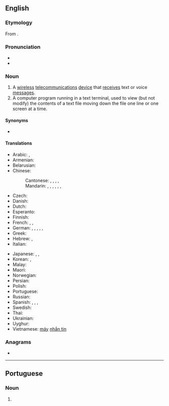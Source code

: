 ==English==
{{wikipedia}}

===Etymology===
From {{suffix|en|page|er}}.

===Pronunciation===
* {{IPA|en|/peɪdʒə(ɹ)/}}
* {{rhymes|en|eɪdʒə(r)}}

===Noun===
{{en-noun}}

# A [[wireless]] [[telecommunications]] [[device]] that [[receive]]s text or voice [[message]]s.
# A computer program running in a text terminal, used to view (but not modify) the contents of a text file moving down the file one line or one screen at a time.

====Synonyms====
* {{l|en|beeper}}

====Translations====
{{trans-top|device}}
* Arabic: {{t|ar|بِيجِر|m|tr=beyjer}}, {{t|ar|بِيجِر|m|tr=peyjer}}
* Armenian: {{t+|hy|փեյջեր}}
* Belarusian: {{t|be|пэ́йджар|m|sc=Cyrl}}
* Chinese:
*: Cantonese: {{t|yue|傳呼機|sc=Hani}}, {{t|yue|传呼机|tr=cyun4 fu1 gei1|sc=Hani}}, {{t|yue|呼叫器|tr=fu1 giu3 hei3|sc=Hani}}, {{t|yue|call機|sc=Hani}}, {{t|yue|call机|tr=call gei1|sc=Hani}} {{qualifier|slang}}
*: Mandarin: {{t+|cmn|呼叫器|tr=hūjiàoqì|sc=Hani}}, {{t|cmn|BB機|sc=Hani}}, {{t|cmn|BB机|tr=bībī-jī|sc=Hani}}, {{t|cmn|BP機|sc=Hani}}, {{t|cmn|BP机|tr=bīpī-jī|sc=Hani}}, {{t|cmn|傳呼機}}, {{t|cmn|传呼机|tr=chuánhūjī}}
* Czech: {{t|cs|pager|m}}
* Danish: {{t|da|personsøger|c}}
* Dutch: {{t|nl|bieper}}
* Esperanto: {{t|eo|poŝmesaĝilo}}
* Finnish: {{t+|fi|hakulaite}}
* French: {{t+|fr|bip|m}}, {{t|fr|téléavertisseur|m}}, {{t+|fr|pager|m}}
* German: {{t|de|Piepser|m}}, {{t|de|Taschenpiepser|m}}, {{t|de|Rufgerät|n}}, {{t|de|Pager|m}}, {{t|de|Funkmeldeempfänger|m}}, {{t|de|FME|m}}
* Greek: {{t|el|τηλεειδοποιητής|m}}
* Hebrew: {{t|he|איתורית|f|tr=iturít}}, {{t|he|זימונית|f|tr=zimunít}}
* Italian: {{t+|it|cercapersone|m}}
{{trans-mid}}
* Japanese: {{t|ja|ポケットベル|tr=pokettoberu}}, {{t|ja|ポケベル|tr=pokeberu}}, {{t|ja|ページャ|tr=pēja}}
* Korean: {{t|ko|무선호출기}}, {{t|ko|호출기}}
* Malay: {{t|ms|alat kelui}}
* Maori: {{t|mi|pūoho }}
* Norwegian: {{t|no|personsøker|m}}
* Persian: {{t+|fa|پی‌جو|tr=peyjar|sc=fa-Arab}}
* Polish: {{t+|pl|pager|m}}
* Portuguese: {{t+|pt|pager|m}}
* Russian: {{t+|ru|пе́йджер|m|tr=pɛ́jdžer}}
* Spanish: {{t+|es|buscapersonas|m}}, {{t|es|bíper|m}}, {{t+|es|busca|m}}, {{t+|es|mensáfono|m}}
* Swedish: {{t+|sv|personsökare}}
* Thai: {{t|th|เพจเจอร์}}
* Ukrainian: {{t+|uk|пе́йджер|m}}
* Uyghur: {{t|ug|چاقىرغۇ|sc=ug-Arab}}
* Vietnamese: [[máy]] [[nhắn tin]]
{{trans-bottom}}

===Anagrams===
* {{anagrams|en|a=aegpr|gaper|grape|parge}}

----

==Portuguese==

===Noun===
{{pt-noun|m|s}}

# {{l|en|pager}} {{gloss|device used for sending and receiving electronic messages}}